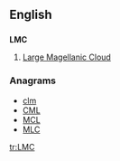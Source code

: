 ==English==

==={{initialism}}===
'''LMC'''

# {{galaxy}} [[w:Large Magellanic Cloud|Large Magellanic Cloud]]

===Anagrams===
* [[clm#English|clm]] 
* [[CML#English|CML]]
* [[MCL#English|MCL]]
* [[MLC#English|MLC]]

[[tr:LMC]]